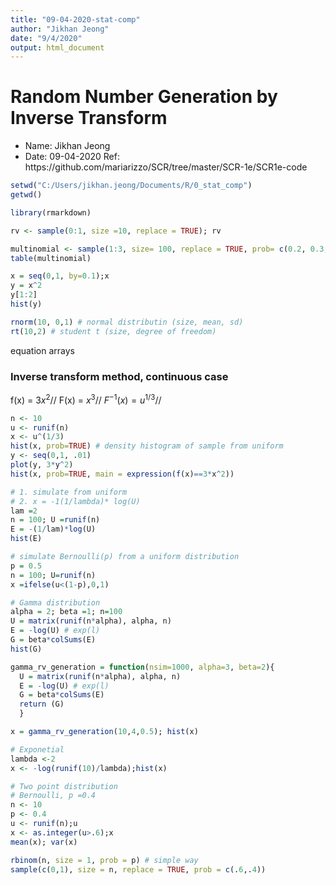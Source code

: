 ---
title: "09-04-2020-stat-comp"
author: "Jikhan Jeong"
date: "9/4/2020"
output: html_document
---
# Random Number Generation by Inverse Transform
* Name: Jikhan Jeong
* Date: 09-04-2020
Ref: https://github.com/mariarizzo/SCR/tree/master/SCR-1e/SCR1e-code

```{r}
setwd("C:/Users/jikhan.jeong/Documents/R/0_stat_comp")
getwd()
```

```{r}
library(rmarkdown)
```

```{r}
rv <- sample(0:1, size =10, replace = TRUE); rv
```
```{r}
multinomial <- sample(1:3, size= 100, replace = TRUE, prob= c(0.2, 0.3, 0.5))
table(multinomial)
```


```{r}
x = seq(0,1, by=0.1);x
y = x^2
y[1:2]
hist(y)
```

```{r}
rnorm(10, 0,1) # normal distributin (size, mean, sd)
rt(10,2) # student t (size, degree of freedom)
```

equation arrays

\begin{eqnarray}
(a+b)^2 \\
a^2+2ab+b^2\\
\end{eqnarray}

### Inverse transform method, continuous case

f(x) = $3x^2$//
F(x) = $x^3$//
$F^{-1}(x) = u^{1/3}$//


```{r}
n <- 10
u <- runif(n)
x <- u^(1/3)
hist(x, prob=TRUE) # density histogram of sample from uniform
y <- seq(0,1, .01)
plot(y, 3*y^2)
hist(x, prob=TRUE, main = expression(f(x)==3*x^2))
```



```{r}
# 1. simulate from uniform
# 2. x = -1(1/lambda)* log(U)
lam =2
n = 100; U =runif(n)
E = -(1/lam)*log(U)
hist(E)
```

```{r}
# simulate Bernoulli(p) from a uniform distribution
p = 0.5
n = 100; U=runif(n)
x =ifelse(u<(1-p),0,1)

```

```{r}
# Gamma distribution
alpha = 2; beta =1; n=100
U = matrix(runif(n*alpha), alpha, n)
E = -log(U) # exp(l)
G = beta*colSums(E)
hist(G)

```

```{r}
gamma_rv_generation = function(nsim=1000, alpha=3, beta=2){
  U = matrix(runif(n*alpha), alpha, n)
  E = -log(U) # exp(l)
  G = beta*colSums(E)
  return (G)
  }
```

```{r}
x = gamma_rv_generation(10,4,0.5); hist(x)
```
```{r}
# Exponetial
lambda <-2
x <- -log(runif(10)/lambda);hist(x)
```

```{r}
# Two point distribution
# Bernoulli, p =0.4
n <- 10
p <- 0.4
u <- runif(n);u
x <- as.integer(u>.6);x
mean(x); var(x)

rbinom(n, size = 1, prob = p) # simple way
sample(c(0,1), size = n, replace = TRUE, prob = c(.6,.4))

```

